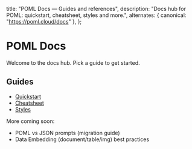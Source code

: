   title: "POML Docs — Guides and references",
  description: "Docs hub for POML: quickstart, cheatsheet, styles and more.",
  alternates: { canonical: "https://poml.cloud/docs" },
};

# POML Docs

Welcome to the docs hub. Pick a guide to get started.

## Guides

- [Quickstart](/docs/quickstart)
- [Cheatsheet](/docs/cheatsheet)
- [Styles](/docs/styles)

More coming soon:

- POML vs JSON prompts (migration guide)
- Data Embedding (document/table/img) best practices


